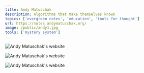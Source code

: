 ```yaml
---
title: Andy Matuschak
description: Algorithms that make themselves known
topics: ['evergreen notes', 'education', 'tools for thought']
url: https://notes.andymatuschak.org/
image: /public/andy1.jpg
tools: ['mystery system']
---
```


![Andy Matuschak's website](/public/andy1.jpg)

![Andy Matuschak's website](/public/andy2.jpg)

![Andy Matuschak's website](/public/andy3.jpg)
